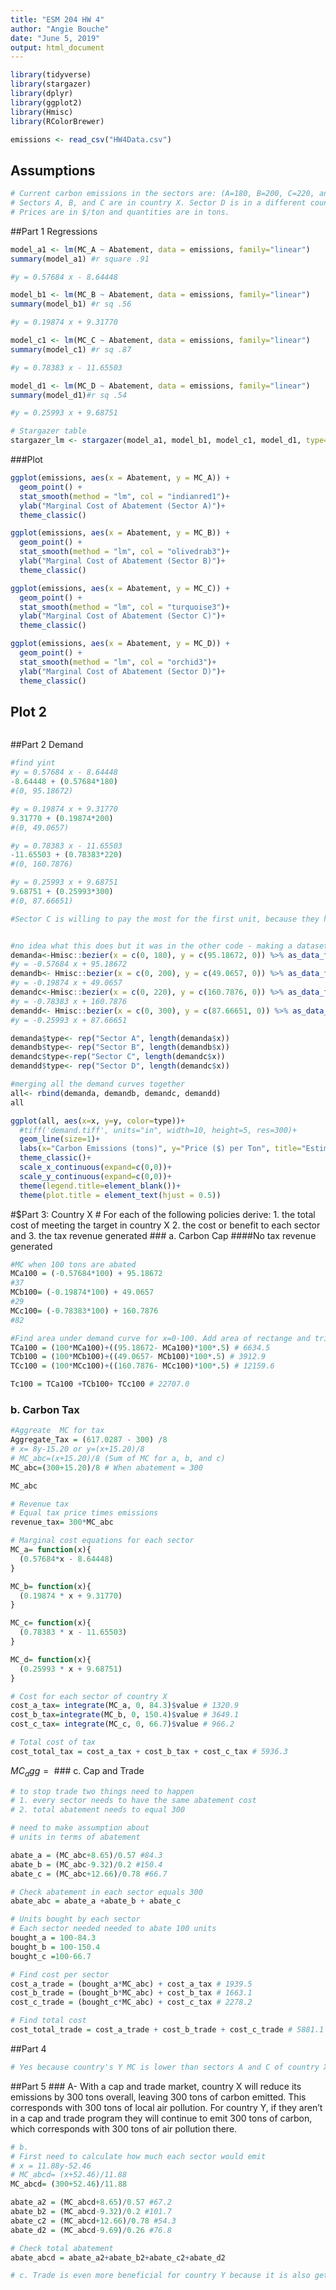 ```yaml
---
title: "ESM 204 HW 4"
author: "Angie Bouche"
date: "June 5, 2019"
output: html_document
---
```


```r
library(tidyverse)
library(stargazer)
library(dplyr)
library(ggplot2)
library(Hmisc)
library(RColorBrewer)

emissions <- read_csv("HW4Data.csv")
```

## Assumptions
```r
# Current carbon emissions in the sectors are: (A=180, B=200, C=220, and D=300).
# Sectors A, B, and C are in country X. Sector D is in a different country, Y.
# Prices are in $/ton and quantities are in tons.
```

##Part 1 Regressions
```r

model_a1 <- lm(MC_A ~ Abatement, data = emissions, family="linear")
summary(model_a1) #r square .91

#y = 0.57684 x - 8.64448

model_b1 <- lm(MC_B ~ Abatement, data = emissions, family="linear")
summary(model_b1) #r sq .56

#y = 0.19874 x + 9.31770

model_c1 <- lm(MC_C ~ Abatement, data = emissions, family="linear")
summary(model_c1) #r sq .87

#y = 0.78383 x - 11.65503

model_d1 <- lm(MC_D ~ Abatement, data = emissions, family="linear")
summary(model_d1)#r sq .54

#y = 0.25993 x + 9.68751
```

```r
# Stargazer table
stargazer_lm <- stargazer(model_a1, model_b1, model_c1, model_d1, type="html", title="Regression Results")

```
###Plot
```r
ggplot(emissions, aes(x = Abatement, y = MC_A)) + 
  geom_point() +
  stat_smooth(method = "lm", col = "indianred1")+
  ylab("Marginal Cost of Abatement (Sector A)")+
  theme_classic()

ggplot(emissions, aes(x = Abatement, y = MC_B)) + 
  geom_point() +
  stat_smooth(method = "lm", col = "olivedrab3")+
  ylab("Marginal Cost of Abatement (Sector B)")+
  theme_classic()

ggplot(emissions, aes(x = Abatement, y = MC_C)) + 
  geom_point() +
  stat_smooth(method = "lm", col = "turquoise3")+
  ylab("Marginal Cost of Abatement (Sector C)")+
  theme_classic()

ggplot(emissions, aes(x = Abatement, y = MC_D)) + 
  geom_point() +
  stat_smooth(method = "lm", col = "orchid3")+
  ylab("Marginal Cost of Abatement (Sector D)")+
  theme_classic()


```
## Plot 2
```r

```


##Part 2 Demand
```r

#find yint
#y = 0.57684 x - 8.64448
-8.64448 + (0.57684*180)
#(0, 95.18672)

#y = 0.19874 x + 9.31770
9.31770 + (0.19874*200)
#(0, 49.0657)

#y = 0.78383 x - 11.65503
-11.65503 + (0.78383*220)
#(0, 160.7876)

#y = 0.25993 x + 9.68751
9.68751 + (0.25993*300)
#(0, 87.66651)

#Sector C is willing to pay the most for the first unit, because they have the largest y intercept??


#no idea what this does but it was in the other code - making a dataset of points along the demand curve?
demanda<-Hmisc::bezier(x = c(0, 180), y = c(95.18672, 0)) %>% as_data_frame()
#y = -0.57684 x + 95.18672
demandb<- Hmisc::bezier(x = c(0, 200), y = c(49.0657, 0)) %>% as_data_frame()
#y = -0.19874 x + 49.0657
demandc<-Hmisc::bezier(x = c(0, 220), y = c(160.7876, 0)) %>% as_data_frame()
#y = -0.78383 x + 160.7876
demandd<- Hmisc::bezier(x = c(0, 300), y = c(87.66651, 0)) %>% as_data_frame()
#y = -0.25993 x + 87.66651

demanda$type<- rep("Sector A", length(demanda$x))
demandb$type<- rep("Sector B", length(demandb$x))
demandc$type<-rep("Sector C", length(demandc$x))
demandd$type<- rep("Sector D", length(demandc$x))

#merging all the demand curves together
all<- rbind(demanda, demandb, demandc, demandd)
all

ggplot(all, aes(x=x, y=y, color=type))+
  #tiff('demand.tiff', units="in", width=10, height=5, res=300)+
  geom_line(size=1)+
  labs(x="Carbon Emissions (tons)", y="Price ($) per Ton", title="Estimated Demand Curve for Carbon Emissions")+
  theme_classic()+
  scale_x_continuous(expand=c(0,0))+
  scale_y_continuous(expand=c(0,0))+
  theme(legend.title=element_blank())+
  theme(plot.title = element_text(hjust = 0.5))

```


#$Part 3: Country X
# For each of the following policies derive: 1. the total cost of meeting the target in country X 2. the cost or benefit to each sector and 3. the tax revenue generated
###  a. Carbon Cap
####No tax revenue generated


```r
#MC when 100 tons are abated
MCa100 = (-0.57684*100) + 95.18672 
#37
MCb100= (-0.19874*100) + 49.0657
#29
MCc100= (-0.78383*100) + 160.7876
#82

#Find area under demand curve for x=0-100. Add area of rectange and triangle together
TCa100 = (100*MCa100)+((95.18672- MCa100)*100*.5) # 6634.5
TCb100 = (100*MCb100)+((49.0657- MCb100)*100*.5) # 3912.9
TCc100 = (100*MCc100)+((160.7876- MCc100)*100*.5) # 12159.6

Tc100 = TCa100 +TCb100+ TCc100 # 22707.0

```

### b. Carbon Tax
```r
#Aggreate  MC for tax
Aggregate_Tax = (617.0287 - 300) /8
# x= 8y-15.20 or y=(x+15.20)/8
# MC_abc=(x+15.20)/8 (Sum of MC for a, b, and c)
MC_abc=(300+15.20)/8 # When abatement = 300

MC_abc

# Revenue tax
# Equal tax price times emissions
revenue_tax= 300*MC_abc

# Marginal cost equations for each sector
MC_a= function(x){
  (0.57684*x - 8.64448)
}

MC_b= function(x){
  (0.19874 * x + 9.31770)
}

MC_c= function(x){
  (0.78383 * x - 11.65503)
}

MC_d= function(x){
  (0.25993 * x + 9.68751)
}

# Cost for each sector of country X
cost_a_tax= integrate(MC_a, 0, 84.3)$value # 1320.9
cost_b_tax=integrate(MC_b, 0, 150.4)$value # 3649.1
cost_c_tax= integrate(MC_c, 0, 66.7)$value # 966.2

# Total cost of tax
cost_total_tax = cost_a_tax + cost_b_tax + cost_c_tax # 5936.3

```
$MC_agg={}{}$
### c. Cap and Trade
```r
# to stop trade two things need to happen
# 1. every sector needs to have the same abatement cost
# 2. total abatement needs to equal 300

# need to make assumption about 
# units in terms of abatement

abate_a = (MC_abc+8.65)/0.57 #84.3 
abate_b = (MC_abc-9.32)/0.2 #150.4
abate_c = (MC_abc+12.66)/0.78 #66.7

# Check abatement in each sector equals 300
abate_abc = abate_a +abate_b + abate_c

# Units bought by each sector
# Each sector needed needed to abate 100 units
bought_a = 100-84.3
bought_b = 100-150.4
bought_c =100-66.7

# Find cost per sector
cost_a_trade = (bought_a*MC_abc) + cost_a_tax # 1939.5
cost_b_trade = (bought_b*MC_abc) + cost_b_tax # 1663.1
cost_c_trade = (bought_c*MC_abc) + cost_c_tax # 2278.2

# Find total cost
cost_total_trade = cost_a_trade + cost_b_trade + cost_c_trade # 5881.1
```

##Part 4
```r
# Yes because country's Y MC is lower than sectors A and C of country X
```

##Part 5 
### A- With a cap and trade market, country X will reduce its emissions by 300 tons overall, leaving 300 tons of carbon emitted. This corresponds with 300 tons of local air pollution. For country Y, if they aren't in a cap and trade program they will continue to emit 300 tons of carbon, which corresponds with 300 tons of air pollution there. 

```r
# b.
# First need to calculate how much each sector would emit
# x = 11.88y-52.46
# MC_abcd= (x+52.46)/11.88
MC_abcd= (300+52.46)/11.88

abate_a2 = (MC_abcd+8.65)/0.57 #67.2
abate_b2 = (MC_abcd-9.32)/0.2 #101.7
abate_c2 = (MC_abcd+12.66)/0.78 #54.3
abate_d2 = (MC_abcd-9.69)/0.26 #76.8

# Check total abatement
abate_abcd = abate_a2+abate_b2+abate_c2+abate_d2

# c. Trade is even more beneficial for country Y because it is also getting health benefits from reducing 76.8 tons of carbon
```




